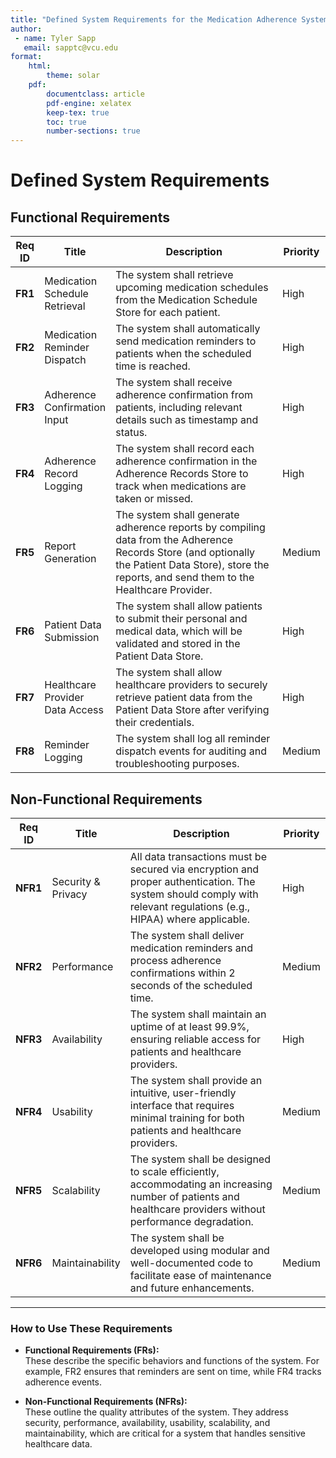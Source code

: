 ```yaml
---
title: "Defined System Requirements for the Medication Adherence System"
author:
 - name: Tyler Sapp
   email: sapptc@vcu.edu
format: 
    html:
        theme: solar
    pdf:
        documentclass: article
        pdf-engine: xelatex
        keep-tex: true
        toc: true
        number-sections: true
---
```


# Defined System Requirements

## Functional Requirements

| **Req ID** | **Title**                          | **Description**                                                                                                                                                   | **Priority** |
|------------|------------------------------------|-------------------------------------------------------------------------------------------------------------------------------------------------------------------|--------------|
| **FR1**       | Medication Schedule Retrieval      | The system shall retrieve upcoming medication schedules from the Medication Schedule Store for each patient.                                                       | High         |
| **FR2**       | Medication Reminder Dispatch       | The system shall automatically send medication reminders to patients when the scheduled time is reached.                                                           | High         |
| **FR3**       | Adherence Confirmation Input       | The system shall receive adherence confirmation from patients, including relevant details such as timestamp and status.                                             | High         |
| **FR4**       | Adherence Record Logging           | The system shall record each adherence confirmation in the Adherence Records Store to track when medications are taken or missed.                                    | High         |
| **FR5**       | Report Generation                  | The system shall generate adherence reports by compiling data from the Adherence Records Store (and optionally the Patient Data Store), store the reports, and send them to the Healthcare Provider. | Medium       |
| **FR6**       | Patient Data Submission            | The system shall allow patients to submit their personal and medical data, which will be validated and stored in the Patient Data Store.                              | High         |
| **FR7**       | Healthcare Provider Data Access    | The system shall allow healthcare providers to securely retrieve patient data from the Patient Data Store after verifying their credentials.                       | High         |
| **FR8**       | Reminder Logging                   | The system shall log all reminder dispatch events for auditing and troubleshooting purposes.                                                                       | Medium       |

## Non-Functional Requirements

| **Req ID** | **Title**              | **Description**                                                                                                                                                            | **Priority** |
|------------|------------------------|----------------------------------------------------------------------------------------------------------------------------------------------------------------------------|--------------|
| **NFR1**      | Security & Privacy     | All data transactions must be secured via encryption and proper authentication. The system should comply with relevant regulations (e.g., HIPAA) where applicable.       | High         |
| **NFR2**      | Performance            | The system shall deliver medication reminders and process adherence confirmations within 2 seconds of the scheduled time.                                                   | Medium       |
| **NFR3**      | Availability           | The system shall maintain an uptime of at least 99.9%, ensuring reliable access for patients and healthcare providers.                                                     | High         |
| **NFR4**      | Usability              | The system shall provide an intuitive, user-friendly interface that requires minimal training for both patients and healthcare providers.                                  | Medium       |
| **NFR5**      | Scalability            | The system shall be designed to scale efficiently, accommodating an increasing number of patients and healthcare providers without performance degradation.             | Medium       |
| **NFR6**      | Maintainability        | The system shall be developed using modular and well-documented code to facilitate ease of maintenance and future enhancements.                                           | Medium       |

---

### How to Use These Requirements

- **Functional Requirements (FRs):**  
  These describe the specific behaviors and functions of the system. For example, FR2 ensures that reminders are sent on time, while FR4 tracks adherence events.

- **Non-Functional Requirements (NFRs):**  
  These outline the quality attributes of the system. They address security, performance, availability, usability, scalability, and maintainability, which are critical for a system that handles sensitive healthcare data.

